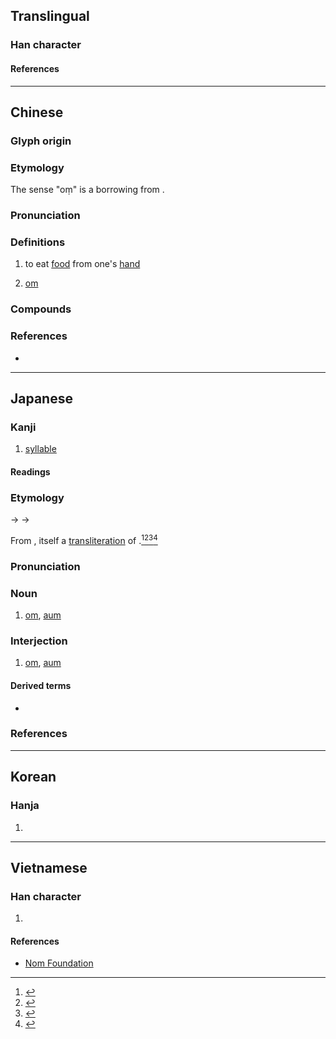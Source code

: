 {{character info/new}}
==Translingual==

===Han character===
{{Han char|rn=30|rad=口|as=08|sn=11|four=64016|canj=RKLU|ids=⿰口奄}}

====References====
{{Han ref|kx=0193.270|dkj=03770|dj=0414.060|hdz=10638.140|uh=5535}}

----

==Chinese==
{{zh-forms}}

===Glyph origin===
{{Han etym}}

===Etymology===
The sense "oṃ" is a borrowing from {{bor|zh|sa|ओम्}}.

===Pronunciation===
{{zh-pron
|m=ǎn
|c=am2
|mc=y
|oc=y
|cat=
}}

===Definitions===
{{zh-hanzi}}

# to eat [[food]] from one's [[hand]]
# {{lb|zh|Buddhism}} [[om]]

===Compounds===
{{zh-der|唵噆|唵嘛呢叭咪吽}}

===References===
* {{R:yue:mfccd}}

----

==Japanese==

===Kanji===
{{ja-kanji|grade=|rs=口08}}

# [[syllable]]

====Readings====
{{rfv-pronunciation|ja}}
{{ja-readings
|goon=おん<おん<おむ
|kanon=あん<あん<あむ
|kun=ふく-む
}}

===Etymology===
{{ja-kanjitab|おん|yomi=on}}
{{IPAfont|*/om/}} → {{IPAchar|/omu/}} → {{IPAchar|/oɴ/}}

From {{bor|ja|ltc|sort=おん|-}} {{ltc-l|唵}}, itself a [[transliteration]] of {{bor|ja|sa|sort=おん|ओम्}}.<ref name="NP">{{R:Nipponica}}</ref><ref name="DJS">{{R:Daijisen}}</ref><ref>{{R:Sekai Dai Hyakka Jiten}}</ref><ref name="DJR">{{R:Daijirin}}</ref>

===Pronunciation===
{{ja-pron|おん|y=goon}}

===Noun===
{{ja-noun|おん|オン}}

# {{lb|ja|Buddhism|sort=おん}} [[om]], [[aum]]
#: {{synonyms|ja|オーム|tr=ōmu}}

===Interjection===
{{ja-pos|interjection|おん|オン}}

# {{lb|ja|Buddhism|sort=おん}} [[om]], [[aum]]
#: {{synonyms|ja|オーム|tr=ōmu}}

====Derived terms====
* {{ja-r|唵 阿毘羅%吽欠|おん あびら%うんけん}}

===References===
<references/>

----

==Korean==

===Hanja===
{{ko-hanja|hangeul=[[암]], [[옴]]|rv=am, om|mr=am, om}}

# {{defn|lang=ko|sort=口08}}

----

==Vietnamese==

===Han character===
{{vi-hantu|rs=口08|[[úm]], [[ướm]]}}

# {{defn|lang=vi|sort=口08}}

====References====
* [http://nomfoundation.org/common/nom_details.php?codepoint=5535 Nom Foundation]